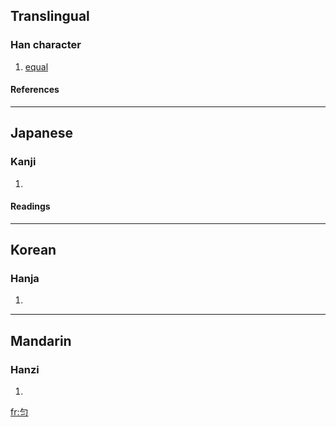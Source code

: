 {{see|勻}}

==Translingual==
===Han character===
{{Han char|rn=20|rad=勹|as=02|sn=4|four=|canj=心戈一 (PIM)}}
# [[equal]]
====References====
{{Han ref|kx=0150.241|dkj=02497|hdz=10255.010|uh=5300|ud=21248}}
----
==Japanese==
===Kanji===
{{ja-kanji|grade=|rs=勹02}}
# {{defn|Japanese}} 
====Readings====
{{ja-readings|on=[[いん]] (in)|kun=[[すくない]] (sukunai), [[ひとしい]] (hitoshii)}}
----
==Korean==
===Hanja===
{{ko-hanja|hangeul=[[균]], [[윤]]|rv=gyun, yun|mr=kyun, yun}}
# {{defn|Korean}}
----
==Mandarin==
===Hanzi===
{{cmn-hanzi|tra=勻|pin=[[yún]] ([[yun2]])|wg=yün<sup>2</sup>}}
# {{defn|Mandarin}}

[[fr:匀]]